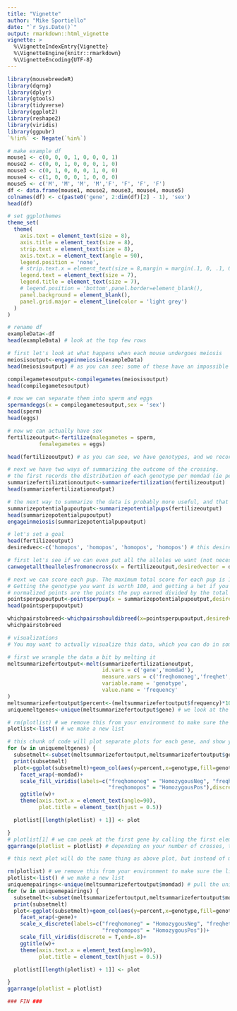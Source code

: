 ```yaml
---
title: "Vignette"
author: "Mike Sportiello"
date: "`r Sys.Date()`"
output: rmarkdown::html_vignette
vignette: >
  %\VignetteIndexEntry{Vignette}
  %\VignetteEngine{knitr::rmarkdown}
  %\VignetteEncoding{UTF-8}
---
```


```r
library(mousebreedeR)
library(dqrng)
library(dplyr)
library(gtools)
library(tidyverse)
library(ggplot2)
library(reshape2)
library(viridis)
library(ggpubr)
`%!in%` <- Negate(`%in%`)
```


```r
# make example df
mouse1 <- c(0, 0, 0, 1, 0, 0, 0, 1)
mouse2 <- c(0, 0, 1, 0, 0, 0, 1, 0)
mouse3 <- c(0, 1, 0, 0, 0, 1, 0, 0)
mouse4 <- c(1, 0, 0, 0, 1, 0, 0, 0)
mouse5 <- c('M', 'M', 'M', 'M','F', 'F', 'F', 'F')
df <- data.frame(mouse1, mouse2, mouse3, mouse4, mouse5)
colnames(df) <- c(paste0('gene', 2:dim(df)[2] - 1), 'sex')
head(df)
```

```r
# set ggplothemes
theme_set(
  theme(
    axis.text = element_text(size = 8),
    axis.title = element_text(size = 8),
    strip.text = element_text(size = 8),
    axis.text.x = element_text(angle = 90),
    legend.position = 'none',
    # strip.text.x = element_text(size = 8,margin = margin(.1, 0, .1, 0, "cm")),
    legend.text = element_text(size = 7),
    legend.title = element_text(size = 7),
    # legend.position = 'bottom',panel.border=element_blank(),
    panel.background = element_blank(),
    panel.grid.major = element_line(color = 'light grey')
  )
)

# rename df
exampleData<-df
head(exampleData) # look at the top few rows
```

```r
# first let's look at what happens when each mouse undergoes meiosis
meiosisoutput<-engageinmeiosis(exampleData)
head(meiosisoutput) # as you can see: some of these have an impossible number of alleles (0.5 copies). The next function will fix that by generating gametes that have either 0 or 1 copies of the allele like in real meiosis.

compilegametesoutput<-compilegametes(meiosisoutput)
head(compilegametesoutput)
```

```r
# now we can separate them into sperm and eggs
spermandeggs(x = compilegametesoutput,sex = 'sex')
head(sperm)
head(eggs)
```

```r
# now we can actually have sex
fertilizeoutput<-fertilize(malegametes = sperm,
          femalegametes = eggs)

head(fertilizeoutput) # as you can see, we have genotypes, and we recorded who the mom and dad were. We also have a term called momdad that essentially saves that crossing (ie it pastes together the mom and the dad)
```

```r
# next we have two ways of summarizing the outcome of the crossing.
# the first records the distribution of each genotype per momdad (ie per cross) and per gene
summarizefertilizationoutput<-summarizefertilization(fertilizeoutput)
head(summarizefertilizationoutput)
```

```r
# the next way to summarize the data is probably more useful, and that's to generate the probability that each potential pup is actually born. Included in this summary are the probabilities a pup of that genotype is not born given a litter size from 1-10 pups. For example, "notthatgenotypefivepup" column gives the probability that, if 5 pups are born, what is the probability that none of them are that genotype? You can subtract those columns from 1 to get the probability that at least one pup is that genotype.
summarizepotentialpupoutput<-summarizepotentialpups(fertilizeoutput)
head(summarizepotentialpupoutput)
engageinmeiosis(summarizepotentialpupoutput)
```

```r
# let's set a goal
head(fertilizeoutput)
desiredvec<-c('homopos', 'homopos', 'homopos', 'homopos') # this desiredvec of genotypes needs to be the same length as the number of gene columns you have in your fertilizeoutput (which will be the same as what you supplied in the beginning to this walkthrough)
```

```r
# first let's see if we can even put all the alleles we want (not necessarily getting 2 alleles if that's what you want, but getting at least one in)
canwegetalltheallelesfromonecross(x = fertilizeoutput,desiredvector = desiredvec)
```

```r
# next we can score each pup. The maximum total score for each pup is 100*(the number of loci or gene columns)
# Getting the genotype you want is worth 100, and getting a het if you want a homozygous is worth 50.
# normalized points are the points the pup earned divided by the total possible points it could have achieved.
pointsperpupoutput<-pointsperpup(x = summarizepotentialpupoutput,desiredvector = desiredvec)
head(pointsperpupoutput)

whichpairstobreed<-whichpairsshouldibreed(x=pointsperpupoutput,desiredvector = desiredvec)
whichpairstobreed
```

```r
# visualizations
# You may want to actually visualize this data, which you can do in some ways we recommend below.

# first we wrangle the data a bit by melting it
meltsummarizefertoutput<-melt(summarizefertilizationoutput,
                              id.vars = c('gene','momdad'),
                              measure.vars = c('freqhomoneg','freqhet','freqhomopos'),
                              variable.name = 'genotype',
                              value.name = 'frequency'
)
meltsummarizefertoutput$percent<-(meltsummarizefertoutput$frequency)*100 # we calculate percent from the frequency
uniquemeltgenes<-unique(meltsummarizefertoutput$gene) # we look at the unique genes you gave earlier for plotting

# rm(plotlist) # we remove this from your environment to make sure the list is empty before putting more things into it
plotlist<-list() # we make a new list
```

```r
# this chunk of code will plot separate plots for each gene, and show you the distribution of each genotype (homoneg, het, or homopos) for each crossing
for (w in uniquemeltgenes) {
  subsetmelt<-subset(meltsummarizefertoutput,meltsummarizefertoutput$gene==w)
  print(subsetmelt)
  plot<-ggplot(subsetmelt)+geom_col(aes(y=percent,x=genotype,fill=genotype))+
    facet_wrap(~momdad)+
    scale_fill_viridis(labels=c("freqhomoneg" = "HomozygousNeg", "freqhet" = "Heterozygous",
                                "freqhomopos" = "HomozygousPos"),discrete = T,end=.8)+
    ggtitle(w)+
    theme(axis.text.x = element_text(angle=90),
          plot.title = element_text(hjust = 0.5))

  plotlist[[length(plotlist) + 1]] <- plot

}
# plotlist[1] # we can peek at the first gene by calling the first element of the list
ggarrange(plotlist = plotlist) # depending on your number of crosses, this plot may be huge, and it may make more sense to look at each element of the list individually as shown in one line above.
```

```r
# this next plot will do the same thing as above plot, but instead of making separate plots per gene, you can make separate plots per cross, which may be easier to read.

rm(plotlist) # we remove this from your environment to make sure the list is empty before putting more things into it
plotlist<-list() # we make a new list
uniquemepairings<-unique(meltsummarizefertoutput$momdad) # pull the unique pairings we have
for (w in uniquemepairings) {
  subsetmelt<-subset(meltsummarizefertoutput,meltsummarizefertoutput$momdad==w)
  print(subsetmelt)
  plot<-ggplot(subsetmelt)+geom_col(aes(y=percent,x=genotype,fill=genotype))+
    facet_wrap(~gene)+
    scale_x_discrete(labels=c("freqhomoneg" = "HomozygousNeg", "freqhet" = "Heterozygous",
                              "freqhomopos" = "HomozygousPos"))+
    scale_fill_viridis(discrete = T,end=.8)+
    ggtitle(w)+
    theme(axis.text.x = element_text(angle=90),
          plot.title = element_text(hjust = 0.5))

  plotlist[[length(plotlist) + 1]] <- plot

}
ggarrange(plotlist = plotlist)
```
```r
### FIN ###
```

